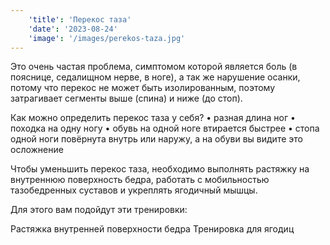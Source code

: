 ```yaml
---
    'title': 'Перекос таза'
    'date': '2023-08-24'
    'image': '/images/perekos-taza.jpg'
---
```


Это очень частая проблема, симптомом которой является боль (в пояснице, седалищном нерве, в ноге), а так же нарушение осанки, потому что перекос не может быть изолированным, поэтому затрагивает сегменты выше (спина) и ниже (до стоп). 

Как можно определить перекос таза у себя? 
 • разная длина ног
 • походка на одну ногу
 • обувь на одной ноге втирается быстрее
 • стопа одной ноги повёрнута внутрь или наружу, а на обуви вы видите это осложнение

Чтобы уменьшить перекос таза, необходимо выполнять растяжку на внутреннюю поверхность бедра, работать с мобильностью тазобедренных суставов и укреплять ягодичный мышцы. 

Для этого вам подойдут эти тренировки: 

Растяжка внутренней поверхности бедра 
Тренировка для ягодиц